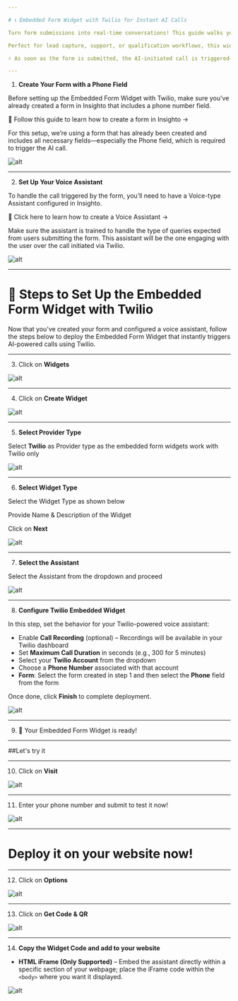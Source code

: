 ---

# 📞 Embedded Form Widget with Twilio for Instant AI Calls

Turn form submissions into real-time conversations! This guide walks you through setting up the Embedded Form Widget with Twilio, where users fill out a form on your website—including their phone number—and instantly receive a call from your AI agent to handle their queries.

Perfect for lead capture, support, or qualification workflows, this widget bridges form interaction and voice automation seamlessly.

⚡ As soon as the form is submitted, the AI-initiated call is triggered—no delays, no manual follow-ups!

---

1. **Create Your Form with a Phone Field**

Before setting up the Embedded Form Widget with Twilio, make sure you’ve already created a form in Insighto that includes a phone number field.

🔗 Follow this guide to learn how to create a form in Insighto →

For this setup, we’re using a form that has already been created and includes all necessary fields—especially the Phone field, which is required to trigger the AI call.

![alt](images/chat/EF1.png)

---

2.  **Set Up Your Voice Assistant**

To handle the call triggered by the form, you’ll need to have a Voice-type Assistant configured in Insighto.

🔗 Click here to learn how to create a Voice Assistant →

Make sure the assistant is trained to handle the type of queries expected from users submitting the form. This assistant will be the one engaging with the user over the call initiated via Twilio.

![alt](images/chat/EF2.png)

---

# 🔧 Steps to Set Up the Embedded Form Widget with Twilio

Now that you’ve created your form and configured a voice assistant, follow the steps below to deploy the Embedded Form Widget that instantly triggers AI-powered calls using Twilio.

---

3.  Click on **Widgets**

![alt](images/chat/EF3.png)

---

4.  Click on **Create Widget**

![alt](images/chat/EF4.png)

---

5.  **Select Provider Type**

Select **Twilio** as Provider type as the embedded form widgets work with Twilio only

![alt](images/chat/EF5.png)

---

6.  **Select Widget Type**

Select the Widget Type as shown below

Provide Name & Description of the Widget

Click on **Next**

![alt](images/chat/EF6.png)

---

7.  **Select the Assistant**

Select the Assistant from the dropdown and proceed

![alt](images/chat/EF7.png)

---

8.  **Configure Twilio Embedded Widget**

In this step, set the behavior for your Twilio-powered voice assistant:

- Enable **Call Recording** (optional) – Recordings will be available in your Twilio dashboard  
- Set **Maximum Call Duration** in seconds (e.g., 300 for 5 minutes)  
- Select your **Twilio Account** from the dropdown  
- Choose a **Phone Number** associated with that account  
- **Form**: Select the form created in step 1 and then select the **Phone** field from the form  

Once done, click **Finish** to complete deployment.

![alt](images/chat/E8.png)


---

9.  🎉 Your Embedded Form Widget is ready!

---

##Let's try it

---

10.  Click on **Visit**

![alt](images/chat/EF10.png)

---

11.  Enter your phone number and submit to test it now!

![alt](images/chat/EF11.png)

---

# Deploy it on your website now!

---

12.  Click on **Options**

![alt](images/chat/EF12.png)

---

13.  Click on **Get Code & QR**

![alt](images/chat/EF13.png)

---

14.  **Copy the Widget Code and add to your website**

- **HTML iFrame (Only Supported)** – Embed the assistant directly within a specific section of your webpage; place the iFrame code within the `<body>` where you want it displayed.

![alt](images/chat/EF14.png)

